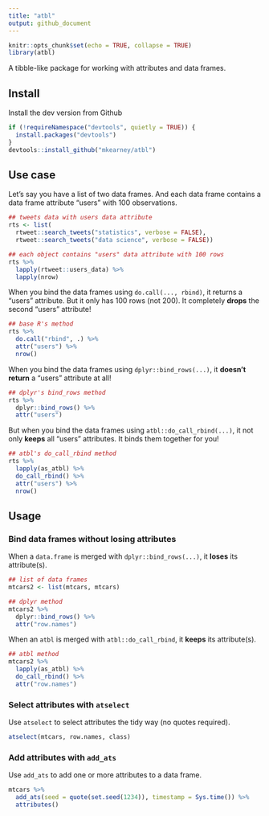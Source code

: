 ```yaml
---
title: "atbl"
output: github_document
---
```


```r
knitr::opts_chunk$set(echo = TRUE, collapse = TRUE)
library(atbl)
```

A tibble-like package for working with attributes and data frames.

## Install

Install the dev version from Github

```r
if (!requireNamespace("devtools", quietly = TRUE)) {
  install.packages("devtools")
}
devtools::install_github("mkearney/atbl")
```

## Use case

Let's say you have a list of two data frames. And each data frame contains a data frame attribute "users" with 100 observations.

```r
## tweets data with users data attribute
rts <- list(
  rtweet::search_tweets("statistics", verbose = FALSE),
  rtweet::search_tweets("data science", verbose = FALSE))

## each object contains "users" data attribute with 100 rows
rts %>%
  lapply(rtweet::users_data) %>%
  lapply(nrow)
```

When you bind the data frames using `do.call(..., rbind)`, it returns a "users" attribute. But it only has 100 rows (not 200). It completely **drops** the second "users" attribute!

```r
## base R's method
rts %>%
  do.call("rbind", .) %>%
  attr("users") %>%
  nrow()
```

When you bind the data frames using `dplyr::bind_rows(...)`, it **doesn't return** a "users" attribute at all!

```r
## dplyr's bind_rows method
rts %>%
  dplyr::bind_rows() %>%
  attr("users")
```

But when you bind the data frames using `atbl::do_call_rbind(...)`, it not only **keeps** all "users" attributes. It binds them together for you!

```r
## atbl's do_call_rbind method
rts %>%
  lapply(as_atbl) %>%
  do_call_rbind() %>%
  attr("users") %>%
  nrow()
```

## Usage

### Bind data frames without losing attributes

When a `data.frame` is merged with `dplyr::bind_rows(...)`, it **loses** its attribute(s).

```r
## list of data frames
mtcars2 <- list(mtcars, mtcars)

## dplyr method
mtcars2 %>%
  dplyr::bind_rows() %>%
  attr("row.names")
```

When an `atbl` is merged with `atbl::do_call_rbind`, it **keeps** its attribute(s).

```r
## atbl method
mtcars2 %>%
  lapply(as_atbl) %>%
  do_call_rbind() %>%
  attr("row.names")
```

### Select attributes with `atselect`

Use `atselect` to select attributes the tidy way (no quotes required).

```r
atselect(mtcars, row.names, class)
```

### Add attributes with `add_ats`

Use `add_ats` to add one or more attributes to a data frame.

```r
mtcars %>%
  add_ats(seed = quote(set.seed(1234)), timestamp = Sys.time()) %>%
  attributes()
```

<!--
## Tidy evaluation reading materials

+ [Slides: Tidy Eval Hygienic FEXPRS](https://www.r-project.org/dsc/2017/slides/tidyeval-hygienic-fexprs.pdf)
+ [Thesis](https://web.wpi.edu/Pubs/ETD/Available/etd-090110-124904/unrestricted/jshutt.pdf)
+ [Blog post](http://www.onceupondata.com/2017/08/12/my-first-steps-into-the-world-of-tidyeval/)

-->
